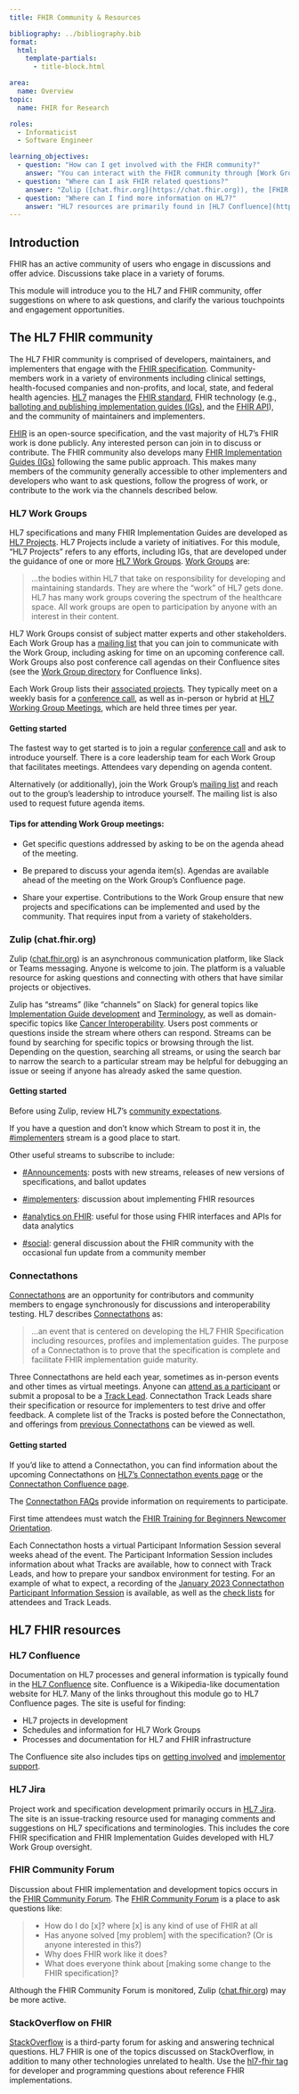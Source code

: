 ```yaml
---
title: FHIR Community & Resources

bibliography: ../bibliography.bib
format:
  html:
    template-partials:
      - title-block.html

area:
  name: Overview
topic:
  name: FHIR for Research

roles:
  - Informaticist
  - Software Engineer

learning_objectives:
  - question: "How can I get involved with the FHIR community?"
    answer: "You can interact with the FHIR community through [Work Groups](https://confluence.hl7.org/pages/viewpage.action?pageId=4489802), Zulip ([chat.fhir.org](chat.fhir.org)), and [Connectathons](https://confluence.hl7.org/display/FHIR/Connectathons)."
  - question: "Where can I ask FHIR related questions?"
    answer: "Zulip ([chat.fhir.org](https://chat.fhir.org)), the [FHIR Community Forum](http://community.fhir.org), and [StackOverflow](https://stackoverflow.com/questions/tagged/hl7_fhir) are great places to ask FHIR-related questions."
  - question: "Where can I find more information on HL7?"
    answer: "HL7 resources are primarily found in [HL7 Confluence](https://confluence.hl7.org) and project status can be seen in [HL7 Jira](https://jira.hl7.org/secure/Dashboard.jspa)."
---
```


## Introduction

FHIR has an active community of users who engage in discussions and offer advice. Discussions take place in a variety of forums.

This module will introduce you to the HL7 and FHIR community, offer suggestions on where to ask questions, and clarify the various touchpoints and engagement opportunities.

## The HL7 FHIR community

The HL7 FHIR community is comprised of developers, maintainers, and implementers that engage with the [FHIR specification](https://hl7.org/fhir/). Community-members work in a variety of environments including clinical settings, health-focused companies and non-profits, and local, state, and federal health agencies. [HL7](https://hl7.org) manages the [FHIR standard](https://hl7.org/fhir/), FHIR technology (e.g., [balloting and publishing implementation guides (IGs)](http://fhir.org/guides/registry/), and the [FHIR API](https://www.hl7.org/fhir/http.html)), and the community of maintainers and implementers.

[FHIR](https://hl7.org/fhir/) is an open-source specification, and the vast majority of HL7's FHIR work is done publicly. Any interested person can join in to discuss or contribute. The FHIR community also develops many [FHIR Implementation Guides (IGs)](http://fhir.org/guides/registry/) following the same public approach. This makes many members of the community generally accessible to other implementers and developers who want to ask questions, follow the progress of work, or contribute to the work via the channels described below.

### HL7 Work Groups

HL7 specifications and many FHIR Implementation Guides are developed as [HL7 Projects](http://www.hl7.org/special/Committees/projman/searchableProjectIndex.cfm?action=list). HL7 Projects include a variety of initiatives. For this module, "HL7 Projects" refers to any efforts, including IGs, that are developed under the guidance of one or more [HL7 Work Groups](https://confluence.hl7.org/pages/viewpage.action?pageId=4489802). [Work Groups](https://confluence.hl7.org/pages/viewpage.action?pageId=4489802) are:

> ...the bodies within HL7 that take on responsibility for developing and maintaining standards. They are where the "work" of HL7 gets done. HL7 has many work groups covering the spectrum of the healthcare space. All work groups are open to participation by anyone with an interest in their content.

HL7 Work Groups consist of subject matter experts and other stakeholders. Each Work Group has a [mailing list](https://confluence.hl7.org/display/FHIR/Mailing+List+Instructions) that you can join to communicate with the Work Group, including asking for time on an upcoming conference call. Work Groups also post conference call agendas on their Confluence sites (see the [Work Group directory](https://confluence.hl7.org/pages/viewpage.action?pageId=4489802) for Confluence links).

Each Work Group lists their [associated projects](http://www.hl7.org/Special/committees/index.cfm?ref=nav). They typically meet on a weekly basis for a [conference call](http://www.hl7.org/concalls/CallDirectory.aspx), as well as in-person or hybrid at [HL7 Working Group Meetings](https://www.hl7.org/events/workgroupmeetings.cfm?ref=nav), which are held three times per year.

#### Getting started

The fastest way to get started is to join a regular [conference call](http://www.hl7.org/concalls/CallDirectory.aspx) and ask to introduce yourself. There is a core leadership team for each Work Group that facilitates meetings. Attendees vary depending on agenda content.

Alternatively (or additionally), join the Work Group's [mailing list](https://confluence.hl7.org/display/FHIR/Mailing+List+Instructions) and reach out to the group's leadership to introduce yourself. The mailing list is also used to request future agenda items.

#### Tips for attending Work Group meetings:

-   Get specific questions addressed by asking to be on the agenda ahead of the meeting.

-   Be prepared to discuss your agenda item(s). Agendas are available ahead of the meeting on the Work Group's Confluence page.

-   Share your expertise. Contributions to the Work Group ensure that new projects and specifications can be implemented and used by the community. That requires input from a variety of stakeholders.

### Zulip (chat.fhir.org)

Zulip ([chat.fhir.org](https://chat.fhir.org)) is an asynchronous communication platform, like Slack or Teams messaging. Anyone is welcome to join. The platform is a valuable resource for asking questions and connecting with others that have similar projects or objectives.

Zulip has "streams" (like "channels" on Slack) for general topics like [Implementation Guide development](https://chat.fhir.org/#narrow/stream/179252-IG-creation) and [Terminology](https://chat.fhir.org/#narrow/stream/179202-terminology), as well as domain-specific topics like [Cancer Interoperability](https://chat.fhir.org/#narrow/stream/179234-Cancer-Interoperability). Users post comments or questions inside the stream where others can respond. Streams can be found by searching for specific topics or browsing through the list. Depending on the question, searching all streams, or using the search bar to narrow the search to a particular stream may be helpful for debugging an issue or seeing if anyone has already asked the same question.

#### Getting started

Before using Zulip, review HL7's [community expectations](https://confluence.hl7.org/display/FHIR/Chat.fhir.org+Community+Expectations).

If you have a question and don't know which Stream to post it in, the [#implementers](https://chat.fhir.org/#narrow/stream/179166-implementers) stream is a good place to start.

Other useful streams to subscribe to include:

-   [#Announcements](https://chat.fhir.org/#narrow/stream/179240-Announcements): posts with new streams, releases of new versions of specifications, and ballot updates

-   [#implementers](https://chat.fhir.org/#narrow/stream/179166-implementers): discussion about implementing FHIR resources

-   [#analytics on FHIR](https://chat.fhir.org/#narrow/stream/179219-analytics-on-FHIR): useful for those using FHIR interfaces and APIs for data analytics

-   [#social](https://chat.fhir.org/#narrow/stream/179160-social): general discussion about the FHIR community with the occasional fun update from a community member

### Connectathons

[Connectathons](https://confluence.hl7.org/display/FHIR/Connectathons) are an opportunity for contributors and community members to engage synchronously for discussions and interoperability testing. HL7 describes [Connectathons](https://confluence.hl7.org/display/FHIR/Connectathons) as:

> ...an event that is centered on developing the HL7 FHIR Specification including resources, profiles and implementation guides. The purpose of a Connectathon is to prove that the specification is complete and facilitate FHIR implementation guide maturity.

Three Connectathons are held each year, sometimes as in-person events and other times as virtual meetings. Anyone can [attend as a participant](https://confluence.hl7.org/display/FHIR/Connectathons) or submit a proposal to be a [Track Lead](https://confluence.hl7.org/display/FHIR/Connectathon+Track+Lead+Responsibilities). Connectathon Track Leads share their specification or resource for implementers to test drive and offer feedback. A complete list of the Tracks is posted before the Connectathon, and offerings from [previous Connectathons](https://confluence.hl7.org/display/FHIR/Previous+Connectathons) can be viewed as well.

#### Getting started

If you'd like to attend a Connectathon, you can find information about the upcoming Connectathons on [HL7's Connectathon events page](https://www.hl7.org/events/fhir-connectathon/) or the [Connectathon Confluence page](https://confluence.hl7.org/display/FHIR/Connectathons).

The [Connectathon FAQs](https://confluence.hl7.org/display/FHIR/HL7+FHIR+Connectathon+FAQs) provide information on requirements to participate.

First time attendees must watch the [FHIR Training for Beginners Newcomer Orientation](https://vimeo.com/542197402/8fb80fea04).

Each Connectathon hosts a virtual Participant Information Session several weeks ahead of the event. The Participant Information Session includes information about what Tracks are available, how to connect with Track Leads, and how to prepare your sandbox environment for testing. For an example of what to expect, a recording of the [January 2023 Connectathon Participant Information Session](https://www.youtube.com/watch?v=hA_cW2gG7wE) is available, as well as the [check lists](https://confluence.hl7.org/display/FHIR/2023+-+01+Connectathon+32) for attendees and Track Leads.

## HL7 FHIR resources

### HL7 Confluence

Documentation on HL7 processes and general information is typically found in the [HL7 Confluence](https://confluence.hl7.org) site. Confluence is a Wikipedia-like documentation website for HL7. Many of the links throughout this module go to HL7 Confluence pages. The site is useful for finding:

-   HL7 projects in development
-   Schedules and information for HL7 Work Groups
-   Processes and documentation for HL7 and FHIR infrastructure

The Confluence site also includes tips on [getting involved](https://confluence.hl7.org/display/FHIR/Getting+Involved) and [implementor support](https://confluence.hl7.org/display/FHIR/Implementer+Support).

### HL7 Jira

Project work and specification development primarily occurs in [HL7 Jira](https://jira.hl7.org/secure/Dashboard.jspa). The site is an issue-tracking resource used for managing comments and suggestions on HL7 specifications and terminologies. This includes the core FHIR specification and FHIR Implementation Guides developed with HL7 Work Group oversight.

### FHIR Community Forum

Discussion about FHIR implementation and development topics occurs in the [FHIR Community Forum](http://community.fhir.org/). The [FHIR Community Forum](http://community.fhir.org/t/welcome-to-the-fhir-community-forum/8) is a place to ask questions like:

> -   How do I do \[x\]? where \[x\] is any kind of use of FHIR at all
> -   Has anyone solved \[my problem\] with the specification? (Or is anyone interested in this?)
> -   Why does FHIR work like it does?
> -   What does everyone think about \[making some change to the FHIR specification\]?

Although the FHIR Community Forum is monitored, Zulip ([chat.fhir.org](https://chat.fhir.org)) may be more active.

### StackOverflow on FHIR

[StackOverflow](https://stackoverflow.com/) is a third-party forum for asking and answering technical questions. HL7 FHIR is one of the topics discussed on StackOverflow, in addition to many other technologies unrelated to health. Use the [hl7-fhir tag](https://stackoverflow.com/questions/tagged/hl7_fhir) for developer and programming questions about reference FHIR implementations.
